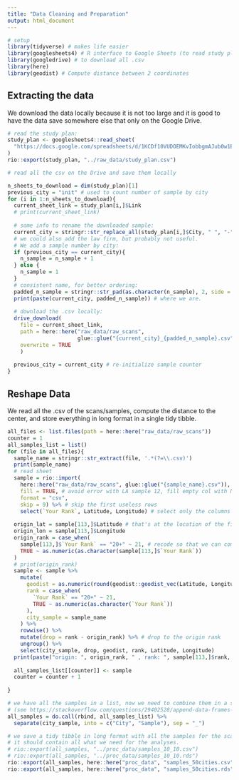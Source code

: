 ```yaml
---
title: "Data Cleaning and Preparation"
output: html_document
---
```



```r

# setup
library(tidyverse) # makes life easier
library(googlesheets4) # R interface to Google Sheets (to read study plan)
library(googledrive) # to download all .csv
library(here)
library(geodist) # Compute distance between 2 coordinates

```

## Extracting the data

We download the data locally because it is not too large and it is good to have the data save somewhere else that only on the Google Drive.  

```r

# read the study plan:
study_plan <- googlesheets4::read_sheet(
  "https://docs.google.com/spreadsheets/d/1KCDf10VUDOEMKvIobbgmAJub0w1ETslf4oVmrzS8wQQ/edit#gid=0"
)
rio::export(study_plan, "../raw_data/study_plan.csv")

```

```r

# read all the csv on the Drive and save them locally

n_sheets_to_download = dim(study_plan)[1]
previous_city = "init" # used to count number of sample by city
for (i in 1:n_sheets_to_download){
  current_sheet_link = study_plan[i,]$Link
  # print(current_sheet_link)
  
  # some info to rename the downloaded sample:
  current_city = stringr::str_replace_all(study_plan[i,]$City, " ", "-" ) # add city in filename
  # we could also add the law firm, but probably not useful. 
  # We add a sample number by city:
  if (previous_city == current_city){
    n_sample = n_sample + 1
  } else {
    n_sample = 1
  }
  # consistent name, for better ordering:
  padded_n_sample = stringr::str_pad(as.character(n_sample), 2, side = "left", pad = "0") 
  print(paste(current_city, padded_n_sample)) # where we are.
  
  # download the .csv locally:
  drive_download(
    file = current_sheet_link, 
    path = here::here("raw_data/raw_scans",
                      glue::glue("{current_city}_{padded_n_sample}.csv")),
    overwrite = TRUE
    )
  
  previous_city = current_city # re-initialize sample counter
}


```


## Reshape Data

We read all the .csv of the scans/samples, compute the distance to the center, and store everything in long format in a single tidy tibble.  


```r

all_files <- list.files(path = here::here("raw_data/raw_scans"))
counter = 1
all_samples_list = list()
for (file in all_files){
  sample_name = stringr::str_extract(file, '.*(?=\\.csv)')
  print(sample_name)
  # read sheet
  sample = rio::import(
    here::here("raw_data/raw_scans", glue::glue("{sample_name}.csv")),
    fill = TRUE, # avoid error with LA sample 12, fill empty col with NAs
    format = "csv",
    skip = 9) %>% # skip the first useless rows
    select(`Your Rank`, Latitude, Longitude) # select only the columns we need
  
  origin_lat = sample[113,]$Latitude # that's at the location of the firm (225/2)
  origin_lon = sample[113,]$Longitude
  origin_rank = case_when(
    sample[113,]$`Your Rank` == "20+" ~ 21, # recode so that we can compute averages later
    TRUE ~ as.numeric(as.character(sample[113,]$`Your Rank`))
  )
  # print(origin_rank)
  sample <- sample %>% 
    mutate(
      geodist = as.numeric(round(geodist::geodist_vec(Latitude, Longitude, origin_lat, origin_lon)/1000, 4)), # /1000 for km
      rank = case_when(
        `Your Rank` == "20+" ~ 21,
        TRUE ~ as.numeric(as.character(`Your Rank`))
      ),
      city_sample = sample_name
    ) %>%
    rowwise() %>%
    mutate(drop = rank - origin_rank) %>% # drop to the origin rank
    ungroup() %>%
    select(city_sample, drop, geodist, rank, Latitude, Longitude)
  print(paste("origin: ", origin_rank, " , rank: ", sample[113,]$rank, ", drop: ", sample[113,]$drop))
  
  all_samples_list[[counter]] <- sample
  counter = counter + 1
  
}

# we have all the samples in a list, now we need to combine them in a single tibble:
# (see https://stackoverflow.com/questions/29402528/append-data-frames-together-in-a-for-loop/29419402)
all_samples = do.call(rbind, all_samples_list) %>%
  separate(city_sample, into = c("City", "Sample"), sep = "_")

# we save a tidy tibble in long format with all the samples for the scans
# it should contain all what we need for the analyses.
# rio::export(all_samples, "../proc_data/samples_10_10.csv")
# rio::export(all_samples, "../proc_data/samples_10_10.rds")
rio::export(all_samples, here::here("proc_data", "samples_50cities.csv"))
rio::export(all_samples, here::here("proc_data", "samples_50cities.rds"))


```








